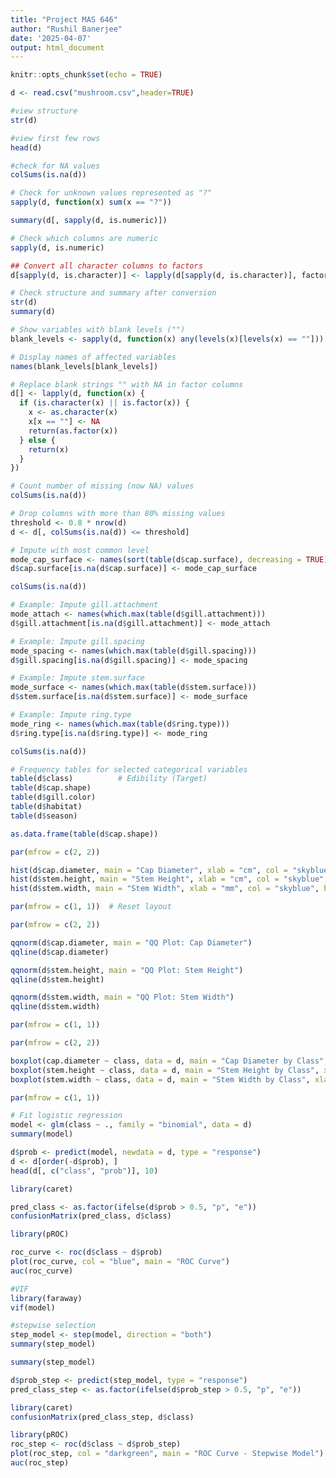 ---
title: "Project MAS 646"
author: "Rushil Banerjee"
date: '2025-04-07'
output: html_document
---

```{r setup, include=FALSE}
knitr::opts_chunk$set(echo = TRUE)
```

```{r}
d <- read.csv("mushroom.csv",header=TRUE) 

```


```{r}
#view structure
str(d)
```

```{r}
#view first few rows
head(d)
```

```{r}
#check for NA values
colSums(is.na(d))

# Check for unknown values represented as "?"
sapply(d, function(x) sum(x == "?"))
```

```{r}
summary(d[, sapply(d, is.numeric)])
```




```{r}
# Check which columns are numeric
sapply(d, is.numeric)

```

```{r}
## Convert all character columns to factors
d[sapply(d, is.character)] <- lapply(d[sapply(d, is.character)], factor)

```


```{r}
# Check structure and summary after conversion
str(d)
summary(d)


```


```{r}
# Show variables with blank levels ("")
blank_levels <- sapply(d, function(x) any(levels(x)[levels(x) == ""]))

# Display names of affected variables
names(blank_levels[blank_levels])

```


```{r}
# Replace blank strings "" with NA in factor columns
d[] <- lapply(d, function(x) {
  if (is.character(x) || is.factor(x)) {
    x <- as.character(x)
    x[x == ""] <- NA
    return(as.factor(x))
  } else {
    return(x)
  }
})

```


```{r}
# Count number of missing (now NA) values
colSums(is.na(d))

```


```{r}
# Drop columns with more than 80% missing values
threshold <- 0.8 * nrow(d)
d <- d[, colSums(is.na(d)) <= threshold]

```


```{r}
# Impute with most common level
mode_cap_surface <- names(sort(table(d$cap.surface), decreasing = TRUE))[1]
d$cap.surface[is.na(d$cap.surface)] <- mode_cap_surface

```


```{r}
colSums(is.na(d))
```


```{r}
# Example: Impute gill.attachment
mode_attach <- names(which.max(table(d$gill.attachment)))
d$gill.attachment[is.na(d$gill.attachment)] <- mode_attach

# Example: Impute gill.spacing
mode_spacing <- names(which.max(table(d$gill.spacing)))
d$gill.spacing[is.na(d$gill.spacing)] <- mode_spacing

# Example: Impute stem.surface
mode_surface <- names(which.max(table(d$stem.surface)))
d$stem.surface[is.na(d$stem.surface)] <- mode_surface

# Example: Impute ring.type
mode_ring <- names(which.max(table(d$ring.type)))
d$ring.type[is.na(d$ring.type)] <- mode_ring

```


```{r}
colSums(is.na(d))

```


```{r}
# Frequency tables for selected categorical variables
table(d$class)          # Edibility (Target)
table(d$cap.shape)
table(d$gill.color)
table(d$habitat)
table(d$season)

as.data.frame(table(d$cap.shape))

```


```{r}
par(mfrow = c(2, 2))

hist(d$cap.diameter, main = "Cap Diameter", xlab = "cm", col = "skyblue", border = "white")
hist(d$stem.height, main = "Stem Height", xlab = "cm", col = "skyblue", border = "white")
hist(d$stem.width, main = "Stem Width", xlab = "mm", col = "skyblue", border = "white")

par(mfrow = c(1, 1))  # Reset layout

```


```{r}
par(mfrow = c(2, 2))

qqnorm(d$cap.diameter, main = "QQ Plot: Cap Diameter")
qqline(d$cap.diameter)

qqnorm(d$stem.height, main = "QQ Plot: Stem Height")
qqline(d$stem.height)

qqnorm(d$stem.width, main = "QQ Plot: Stem Width")
qqline(d$stem.width)

par(mfrow = c(1, 1))

```

```{r}
par(mfrow = c(2, 2))

boxplot(cap.diameter ~ class, data = d, main = "Cap Diameter by Class", xlab = "Class", ylab = "Diameter")
boxplot(stem.height ~ class, data = d, main = "Stem Height by Class", xlab = "Class", ylab = "Height")
boxplot(stem.width ~ class, data = d, main = "Stem Width by Class", xlab = "Class", ylab = "Width")

par(mfrow = c(1, 1))

```

```{r}
# Fit logistic regression
model <- glm(class ~ ., family = "binomial", data = d)
summary(model)

```

```{r}
d$prob <- predict(model, newdata = d, type = "response")
d <- d[order(-d$prob), ]
head(d[, c("class", "prob")], 10)

```

```{r}
library(caret)

pred_class <- as.factor(ifelse(d$prob > 0.5, "p", "e"))
confusionMatrix(pred_class, d$class)

```

```{r}
library(pROC)

roc_curve <- roc(d$class ~ d$prob)
plot(roc_curve, col = "blue", main = "ROC Curve")
auc(roc_curve)

```

```{r}
#VIF
library(faraway)
vif(model)

```

```{r}
#stepwise selection
step_model <- step(model, direction = "both")
summary(step_model)

```

```{r}
summary(step_model)

```

```{r}
d$prob_step <- predict(step_model, type = "response")
pred_class_step <- as.factor(ifelse(d$prob_step > 0.5, "p", "e"))

library(caret)
confusionMatrix(pred_class_step, d$class)

library(pROC)
roc_step <- roc(d$class ~ d$prob_step)
plot(roc_step, col = "darkgreen", main = "ROC Curve - Stepwise Model")
auc(roc_step)

```



```{r}

```

```{r}

```

```{r}

```